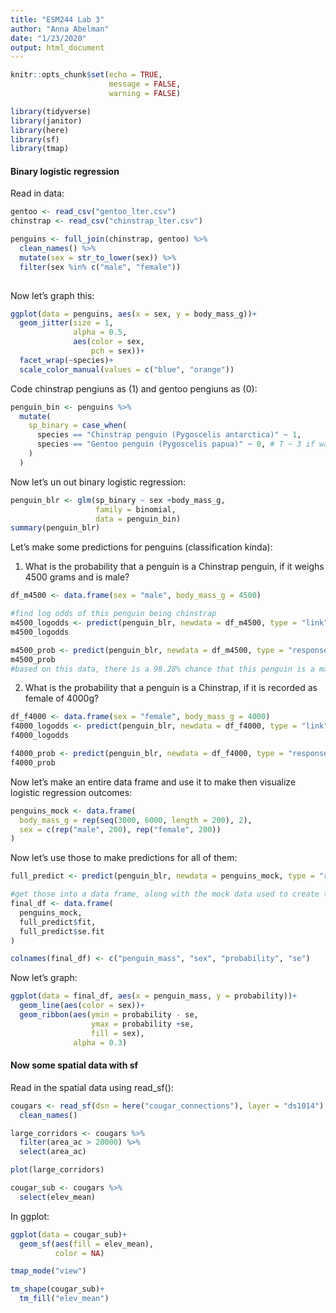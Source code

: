 ```yaml
---
title: "ESM244 Lab 3"
author: "Anna Abelman"
date: "1/23/2020"
output: html_document
---
```


```r
knitr::opts_chunk$set(echo = TRUE,
                      message = FALSE,
                      warning = FALSE)

library(tidyverse)
library(janitor)
library(here)
library(sf)
library(tmap)

```

#### Binary logistic regression

Read in data:
```r
gentoo <- read_csv("gentoo_lter.csv")
chinstrap <- read_csv("chinstrap_lter.csv")

penguins <- full_join(chinstrap, gentoo) %>% 
  clean_names() %>% 
  mutate(sex = str_to_lower(sex)) %>% 
  filter(sex %in% c("male", "female"))
  
```

Now let's graph this:

```r
ggplot(data = penguins, aes(x = sex, y = body_mass_g))+
  geom_jitter(size = 1,
              alpha = 0.5,
              aes(color = sex,
                  pch = sex))+
  facet_wrap(~species)+
  scale_color_manual(values = c("blue", "orange"))
```

Code chinstrap pengiuns as (1) and gentoo pengiuns as (0):

```r
penguin_bin <- penguins %>% 
  mutate(
    sp_binary = case_when(
      species == "Chinstrap penguin (Pygoscelis antarctica)" ~ 1,
      species == "Gentoo penguin (Pygoscelis papua)" ~ 0, # T ~ 3 if want to add anything else 
    )
  )
```

Now let's un out binary logistic regression:
```r
penguin_blr <- glm(sp_binary ~ sex +body_mass_g,
                   family = binomial,
                   data = penguin_bin)
summary(penguin_blr)
```

Let's make some predictions for penguins (classification kinda):

1. What is the probability that a penguin is a Chinstrap penguin, if it weighs 4500 grams and is male?
```r
df_m4500 <- data.frame(sex = "male", body_mass_g = 4500)

#find log odds of this penguin being chinstrap
m4500_logodds <- predict(penguin_blr, newdata = df_m4500, type = "link")
m4500_logodds

m4500_prob <- predict(penguin_blr, newdata = df_m4500, type = "response")
m4500_prob
#based on this data, there is a 98.28% chance that this penguin is a male chinstrap 
```

2. What is the probability that a penguin is a Chinstrap, if it is recorded as female of 4000g?

```r
df_f4000 <- data.frame(sex = "female", body_mass_g = 4000)
f4000_logodds <- predict(penguin_blr, newdata = df_f4000, type = "link")
f4000_logodds

f4000_prob <- predict(penguin_blr, newdata = df_f4000, type = "response")
f4000_prob
```

Now let's make an entire data frame and use it to make then visualize logistic regression outcomes:
```r
penguins_mock <- data.frame(
  body_mass_g = rep(seq(3000, 6000, length = 200), 2),
  sex = c(rep("male", 200), rep("female", 200))
)
```

Now let's use those to make predictions for all of them:
```r
full_predict <- predict(penguin_blr, newdata = penguins_mock, type = "response", se.fit = TRUE)

#get those into a data frame, along with the mock data used to create them:
final_df <- data.frame(
  penguins_mock,
  full_predict$fit,
  full_predict$se.fit
)

colnames(final_df) <- c("penguin_mass", "sex", "probability", "se")
```

Now let's graph:
```r
ggplot(data = final_df, aes(x = penguin_mass, y = probability))+
  geom_line(aes(color = sex))+
  geom_ribbon(aes(ymin = probability - se, 
                  ymax = probability +se,
                  fill = sex),
              alpha = 0.3)
```

#### Now some spatial data with sf

Read in the spatial data using read_sf():
```r
cougars <- read_sf(dsn = here("cougar_connections"), layer = "ds1014") %>%
  clean_names()
```

```r
large_corridors <- cougars %>% 
  filter(area_ac > 20000) %>% 
  select(area_ac)

plot(large_corridors)
```

```r
cougar_sub <- cougars %>% 
  select(elev_mean)
```

In ggplot:
```r
ggplot(data = cougar_sub)+
  geom_sf(aes(fill = elev_mean),
          color = NA)
```

```r
tmap_mode("view")

tm_shape(cougar_sub)+
  tm_fill("elev_mean")

```








